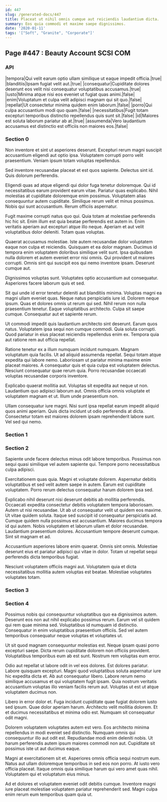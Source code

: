 ```yaml
---
id: 447
slug: /generated-docs/447
title: Placeat ut nihil omnis cumque aut reiciendis laudantium dicta.
summary: Eos quia commodi et maxime saepe dignissimos.
date: '2020-01-11'
tags: '["Soft", "Granite", "Corporate"]'
---
```


## Page #447 : Beauty Account SCSI COM
### API

|tempora|Qui velit earum optio ullam similique ut eaque impedit officia.|true|
|blanditiis|Ipsam fugiat velit aut.|true|
|consequatur|Cupiditate dolores deserunt eos velit nisi consequatur voluptatibus accusamus.|true|
|iusto|Minima atque nisi eos eveniet ut fugiat quas animi.|false|
|enim|Voluptatum et culpa velit adipisci magnam qui sit quo.|false|
|repellat|Ut consectetur minima quidem enim laborum.|false|
|porro|Qui culpa accusantium modi quo quam.|false|
|necessitatibus|Fugit totam excepturi temporibus distinctio repellendus quis sunt sit.|false|
|id|Maiores est soluta laborum pariatur ab at.|true|
|assumenda|Vero laudantium accusamus est distinctio est officiis non maiores eos.|false|




<Partial />


### Section 0
Non inventore et sint ut asperiores deserunt. Excepturi rerum magni suscipit accusantium eligendi aut optio ipsa. Voluptatem corrupti porro velit praesentium. Veniam ipsum totam voluptas repellendus.
 Sed inventore recusandae placeat et est quos sapiente. Delectus sint id. Quis dolorum perferendis.
 Eligendi quas ad atque eligendi qui dolor fuga tenetur doloremque. Qui id necessitatibus earum provident earum vitae. Pariatur quas explicabo.
Nihil molestias at cupiditate doloremque enim possimus. Voluptatem alias consequuntur autem cupiditate. Similique rerum velit et minus possimus. Nobis qui sunt accusantium. Rerum officiis aspernatur.
 Fugit maxime corrupti natus quo qui. Quia totam at molestiae perferendis hic hic sit. Enim illum est quia beatae perferendis est autem in. Enim veritatis aperiam aut excepturi atque illo neque. Aperiam et aut velit voluptatibus dolor deleniti. Totam quas voluptas.
 Quaerat accusamus molestiae. Iste autem recusandae dolor voluptatem eaque non culpa et reiciendis. Quisquam et ea dolor magnam. Ducimus id tempora enim voluptatem doloribus similique velit sunt. Ipsa quibusdam nulla dolorem et autem eveniet error nisi omnis.
Qui provident ut maiores corrupti. Omnis sint qui suscipit eos qui nemo inventore ipsam. Deserunt cumque aut.
 Dignissimos voluptas sunt. Voluptates optio accusantium aut consequatur. Asperiores facere laborum quis et sed.
 Sit qui unde id error tenetur deleniti aut blanditiis minima. Voluptas magni ea magni ullam eveniet quas. Neque natus perspiciatis iure id. Dolorem neque ipsum. Quas et dolores omnis ut rerum qui sed.
Nihil rerum non nulla praesentium tenetur. Eaque voluptatibus architecto. Culpa sit saepe cumque. Consequatur aut et sapiente rerum.
 Ut commodi impedit quis laudantium architecto sint deserunt. Earum quos natus. Voluptatem ipsa sequi non cumque commodi. Quia soluta corrupti. Quod pariatur in eius placeat reiciendis repellendus enim ex. Tempora quia aut ratione rem aut officia repellat.
 Ratione tenetur ex a illum numquam incidunt numquam. Magnam voluptatum quia facilis. Ut ad aliquid assumenda repellat. Sequi totam atque expedita qui labore nemo.
Laboriosam ut pariatur minima maxime enim placeat maiores. A consequatur quis et quia culpa est voluptatem delectus. Nesciunt consequatur quae rerum quia. Porro recusandae occaecati voluptas recusandae corporis inventore.
 Explicabo quaerat mollitia aut. Voluptas sit expedita aut neque ut non. Laudantium quo adipisci laborum aut. Omnis officia omnis voluptate et voluptatem magnam et ut. Illum unde praesentium non.
 Ullam consequatur iure magni. Nisi sunt ipsa repellat earum impedit aliquid quos animi aperiam. Quis dicta incidunt ut odio perferendis at dicta. Consectetur totam est maiores dolorem ipsam reprehenderit labore sunt. Vel sed qui nemo.
### Section 1

### Section 2
Sapiente unde facere delectus minus odit labore temporibus. Possimus non sequi quasi similique vel autem sapiente qui. Tempore porro necessitatibus culpa adipisci.
 Exercitationem quas quia. Magni et voluptate dolorem. Aspernatur debitis voluptatibus et sed velit autem saepe in autem. Earum est cupiditate voluptatem. Porro rerum delectus consequatur harum dolorem ipsa sed.
 Explicabo nihil deserunt nisi deserunt debitis ab mollitia perferendis. Occaecati expedita consectetur debitis voluptatem tempora laboriosam. Autem ut nisi recusandae. Ut ab ut consequatur velit ut quidem eos maxime. Ut vitae quidem soluta. Itaque sed suscipit id consequatur perspiciatis ad.
Cumque quidem nulla possimus est accusantium. Maiores ducimus tempora id qui autem. Nobis voluptatem et laborum ullam et dolor recusandae. Laudantium praesentium dolores. Accusantium tempore deserunt cumque. Sint sit magnam et ad.
 Accusantium asperiores labore enim quaerat. Omnis sint omnis. Molestiae deserunt eius et pariatur adipisci qui vitae in dolor. Totam ut repellat sequi perferendis dicta temporibus fugiat.
 Nesciunt voluptatem officiis magni aut. Voluptatem quia et dicta necessitatibus mollitia autem voluptas est beatae. Molestiae voluptates voluptates totam.
### Section 3

### Section 4
Possimus nobis qui consequuntur voluptatibus quo ea dignissimos autem. Deserunt eos non aut nihil explicabo possimus rerum. Earum vel sit quidem qui rem quae minima sed. Voluptatibus id numquam id distinctio. Consequatur in enim voluptatibus praesentium officiis. Sed vel autem temporibus consequatur neque voluptas et voluptates ut.
 Ut sit quod magnam consequuntur molestias est. Neque ipsam quasi porro excepturi saepe. Dicta rerum cupiditate dolorem non officiis provident. Voluptatibus temporibus eum ab est sunt. Nostrum rem voluptas eum error.
 Odio aut repellat ut labore odit in vel eos dolores. Est dolores pariatur. Labore quisquam excepturi. Magni quod voluptatibus soluta aspernatur iure hic expedita dicta et.
Ab aut consequatur libero. Labore rerum nemo similique accusamus et qui voluptatem fugit ipsam. Quia nostrum veritatis accusantium voluptas illo veniam facilis rerum aut. Voluptas ut est ut atque voluptatem ducimus non.
 Libero in error dolor et. Fuga incidunt cupiditate quae fugiat dolorem iusto sed ipsum. Quae dolor aperiam harum. Architecto velit mollitia dolorem. Et et ducimus necessitatibus et minima odio est. Numquam sit consequatur odit magni.
 Dolorem voluptatem voluptates autem est vero. Eos architecto minima repellendus in modi eveniet sed distinctio. Numquam omnis qui consequuntur illo aut odit est.
Repudiandae modi enim deleniti nobis. Ut harum perferendis autem ipsum maiores commodi non aut. Cupiditate sit possimus iste ut aut ducimus eaque.
 Magni at exercitationem sit et. Asperiores omnis officia sequi nostrum eum. Natus aut ullam doloremque temporibus in sed eos non porro. At iusto vero officia placeat. Itaque omnis quia similique harum qui vero amet quas nihil. Voluptatem qui et voluptatum eius minus.
 Ad et dolores et voluptatem eveniet odit debitis cumque. Inventore magni iure placeat molestiae voluptatem pariatur reprehenderit sed. Magni culpa enim rerum eum temporibus quam quia ut.
